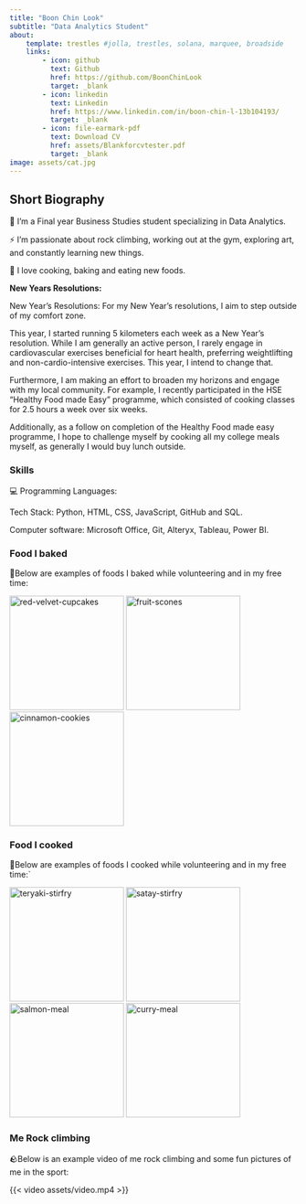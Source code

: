 ```yaml
---
title: "Boon Chin Look"
subtitle: "Data Analytics Student"
about: 
    template: trestles #jolla, trestles, solana, marquee, broadside
    links:
        - icon: github
          text: Github
          href: https://github.com/BoonChinLook
          target: _blank
        - icon: linkedin
          text: Linkedin
          href: https://www.linkedin.com/in/boon-chin-l-13b104193/
          target: _blank
        - icon: file-earmark-pdf
          text: Download CV
          href: assets/Blankforcvtester.pdf
          target: _blank
image: assets/cat.jpg
---
```


<!--Bio -->
## Short Biography
🌱 I’m a Final year Business Studies student specializing in Data Analytics.

⚡ I’m passionate about rock climbing, working out at the gym, exploring art, and constantly learning new things.

🍕 I love cooking, baking and eating new foods.

<!--New Years resolutions-->
**New Years Resolutions:**

New Year's Resolutions: For my New Year's resolutions, I aim to step outside of my comfort zone.

This year, I started running 5 kilometers each week as a New Year's resolution. While I am generally an active person, I rarely engage in cardiovascular exercises beneficial for heart health, preferring weightlifting and non-cardio-intensive exercises. This year, I intend to change that.

Furthermore, I am making an effort to broaden my horizons and engage with my local community. For example, I recently participated in the HSE "Healthy Food made Easy" programme, which consisted of cooking classes for 2.5 hours a week over six weeks.

Additionally, as a follow on completion of the Healthy Food made easy programme, I hope to challenge myself by cooking all my college meals myself, as generally I would buy lunch outside.

### Skills

💻 Programming Languages:

Tech Stack:  Python, HTML, CSS, JavaScript, GitHub and SQL. 

Computer software:  Microsoft Office, Git, Alteryx, Tableau, Power BI. 

### Food I baked
🍪Below are examples of foods I baked while volunteering and in my free time:

![red-velvet-cupcakes](assets/baked1.PNG){width=200}
![fruit-scones](assets/baked2.PNG){width=200}
![cinnamon-cookies](assets/baked3.PNG){width=200}

### Food I cooked
🍛Below are examples of foods I cooked while volunteering and in my free time:`

![teryaki-stirfry](assets/food1.PNG){width=200}
![satay-stirfry](assets/food2.PNG){width=200}
![salmon-meal](assets/food3.PNG){width=200}
![curry-meal](assets/food4.PNG){width=200}

### Me Rock climbing 
🪨Below is an example video of me rock climbing and some fun pictures of me in the sport:

{{< video assets/video.mp4 >}}
